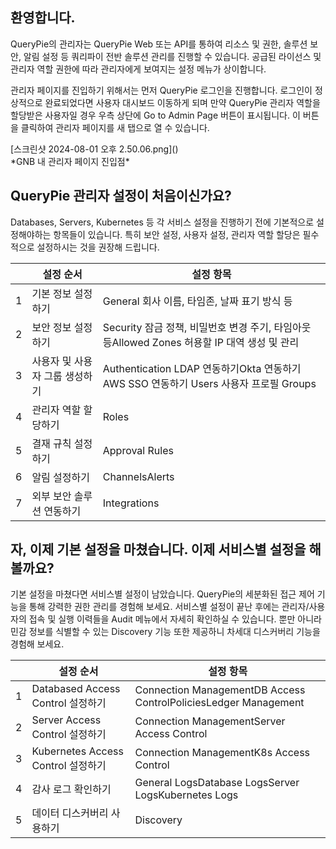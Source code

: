 ## 환영합니다.
QueryPie의 관리자는 QueryPie Web 또는 API를 통하여 리소스 및 권한, 솔루션 보안, 알림 설정 등 쿼리파이 전반 솔루션 관리를 진행할 수 있습니다. 공급된 라이선스 및 관리자 역할 권한에 따라 관리자에게 보여지는 설정 메뉴가 상이합니다.

관리자 페이지를 진입하기 위해서는 먼저 QueryPie 로그인을 진행합니다. 로그인이 정상적으로 완료되었다면 사용자 대시보드 이동하게 되며 만약 QueryPie 관리자 역할을 할당받은 사용자일 경우 우측 상단에 Go to Admin Page 버튼이 표시됩니다. 이 버튼을 클릭하여 관리자 페이지를 새 탭으로 열 수 있습니다.

<p align="center">
<div>[스크린샷 2024-08-01 오후 2.50.06.png]()</div>
*GNB 내 관리자 페이지 진입점*
</p>

## QueryPie 관리자 설정이 처음이신가요?
Databases, Servers, Kubernetes 등 각 서비스 설정을 진행하기 전에 기본적으로 설정해야하는 항목들이 있습니다. 특히 보안 설정, 사용자 설정, 관리자 역할 할당은 필수적으로 설정하시는 것을 권장해 드립니다.

|   | 설정 순서             | 설정 항목                                                               |
| - | ----------------- | ------------------------------------------------------------------- |
| 1 | 기본 정보 설정하기        | General 회사 이름, 타임존, 날짜 표기 방식 등                                      |
| 2 | 보안 정보 설정하기        | Security 잠금 정책, 비밀번호 변경 주기, 타임아웃 등Allowed Zones 허용할 IP 대역 생성 및 관리   |
| 3 | 사용자 및 사용자 그룹 생성하기 | Authentication LDAP 연동하기Okta 연동하기 AWS SSO 연동하기 Users 사용자 프로필 Groups |
| 4 | 관리자 역할 할당하기       | Roles                                                               |
| 5 | 결재 규칙 설정하기        | Approval Rules                                                      |
| 6 | 알림 설정하기           | ChannelsAlerts                                                      |
| 7 | 외부 보안 솔루션 연동하기    | Integrations                                                        |

## 자, 이제 기본 설정을 마쳤습니다. 이제 서비스별 설정을 해볼까요?
기본 설정을 마쳤다면 서비스별 설정이 남았습니다. QueryPie의 세분화된 접근 제어 기능을 통해 강력한 권한 관리를 경험해 보세요. 서비스별 설정이 끝난 후에는 관리자/사용자의 접속 및 실행 이력들을 Audit 메뉴에서 자세히 확인하실 수 있습니다. 뿐만 아니라 민감 정보를 식별할 수 있는 Discovery 기능 또한 제공하니 차세대 디스커버리 기능을 경험해 보세요.

|   | 설정 순서                          | 설정 항목                                                           |
| - | ------------------------------ | --------------------------------------------------------------- |
| 1 | Databased Access Control 설정하기  | Connection ManagementDB Access ControlPoliciesLedger Management |
| 2 | Server Access Control 설정하기     | Connection ManagementServer Access Control                      |
| 3 | Kubernetes Access Control 설정하기 | Connection ManagementK8s Access Control                         |
| 4 | 감사 로그 확인하기                     | General LogsDatabase LogsServer LogsKubernetes Logs             |
| 5 | 데이터 디스커버리 사용하기                 | Discovery                                                       |
